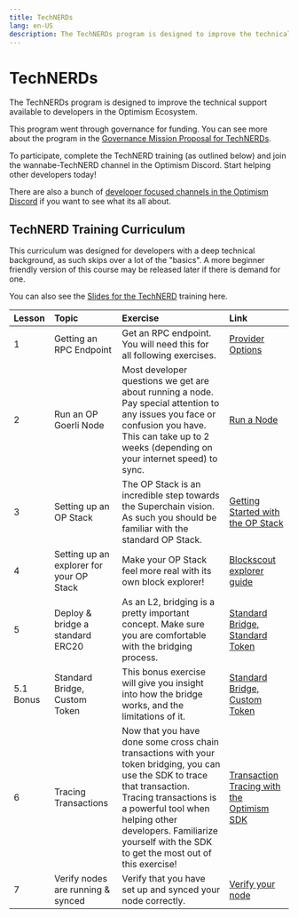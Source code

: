 ```yaml
---
title: TechNERDs
lang: en-US
description: The TechNERDs program is designed to improve the technical support available to developers in the Optimism Ecosystem. 
---
```


# TechNERDs

The TechNERDs program is designed to improve the technical support available to developers in the Optimism Ecosystem. 

This program went through governance for funding. You can see more about the program in the [Governance Mission Proposal for TechNERDs](https://gov.optimism.io/t/ready-technerd-program/6087). 

To participate, complete the TechNERD training (as outlined below) and join the wannabe-TechNERD channel in the Optimism Discord. Start helping other developers today!

There are also a bunch of [developer focused channels in the Optimism Discord](https://discord.com/channels/667044843901681675/1080862392281481246) if you want to see what its all about. 

## TechNERD Training Curriculum

This curriculum was designed for developers with a deep technical background, as such skips over a lot of the "basics". A more beginner friendly version of this course may be released later if there is demand for one. 

You can also see the [Slides for the TechNERD](https://docs.google.com/presentation/d/1TiFpBS02bVPiw6A9YvnTOvh5v4PGo54UY9xxSv_FC6g/edit) training here. 

| Lesson | Topic | Exercise | Link |
|:-------|:------|:---------|:-----|
| 1 | Getting an RPC Endpoint | Get an RPC endpoint. You will need this for all following exercises. | [Provider Options](https://docs.optimism.io/builders/tools/connect/rpc-providers) |
| 2 | Run an OP Goerli Node | Most developer questions we get are about running a node. Pay special attention to any issues you face or confusion you have. This can take up to 2 weeks (depending on your internet speed) to sync. | [Run a Node](https://docs.optimism.io/builders/node-operators/rollup-node) |
| 3 | Setting up an OP Stack | The OP Stack is an incredible step towards the Superchain vision. As such you should be familiar with the standard OP Stack. | [Getting Started with the OP Stack](https://docs.optimism.io/stack/getting-started)
| 4 | Setting up an explorer for your OP Stack | Make your OP Stack feel more real with its own block explorer! | [Blockscout explorer guide](https://docs.optimism.io/builders/chain-operators/tools/explorer)
|  5 | Deploy & bridge a standard ERC20 | As an L2, bridging is a pretty important concept. Make sure you are comfortable with the bridging process. | [Standard Bridge, Standard Token](https://github.com/ethereum-optimism/optimism-tutorial/tree/main/standard-bridge-standard-token) | 
| 5.1 Bonus | Standard Bridge, Custom Token | This bonus exercise will give you insight into how the bridge works, and the limitations of it. | [Standard Bridge, Custom Token](https://github.com/ethereum-optimism/optimism-tutorial/tree/main/standard-bridge-custom-token)
| 6 | Tracing Transactions | Now that you have done some cross chain transactions with your token bridging, you can use the SDK to trace that transaction. Tracing transactions is a powerful tool when helping other developers. Familiarize yourself with the SDK to get the most out of this exercise! | [Transaction Tracing with the Optimism SDK](https://github.com/ethereum-optimism/optimism-tutorial/tree/main/sdk-trace-tx)
| 7 | Verify nodes are running & synced | Verify that you have set up and synced your node correctly. | [Verify your node](https://docs.optimism.io/builders/node-operators/rollup-node)
